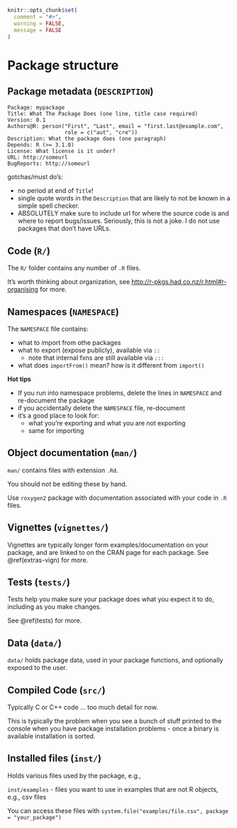 ```r
knitr::opts_chunk$set(
  comment = "#>",
  warning = FALSE,
  message = FALSE
)
```


# Package structure {#package-structure}

## Package metadata (`DESCRIPTION`)

```
Package: mypackage
Title: What The Package Does (one line, title case required)
Version: 0.1
Authors@R: person("First", "Last", email = "first.last@example.com",
                  role = c("aut", "cre"))
Description: What the package does (one paragraph)
Depends: R (>= 3.1.0)
License: What license is it under?
URL: http://someurl
BugReports: http://someurl
```

gotchas/must do's: 

* no period at end of `Title`!
* single quote words in the `Description` that are likely to not be
known in a simple spell checker.
* ABSOLUTELY make sure to include url for where the source code is and where to report bugs/issues. Seriously, this is not a joke. I do not use packages that don't have URLs.

## Code (`R/`)

The `R/` folder contains any number of `.R` files. 

It's worth thinking about organization, see <http://r-pkgs.had.co.nz/r.html#r-organising> for more.

## Namespaces (`NAMESPACE`)

The `NAMESPACE` file contains:

* what to import from othe packages
* what to export (expose publicly), available via `::` 
    * note that internal fxns are still available via `:::`
* what does `importFrom()` mean? how is it different from `import()`

__Hot tips__

* If you run into namespace problems, delete the lines in `NAMESPACE` and re-document the package
* if you accidentally delete the `NAMESPACE` file, re-document
* it's a good place to look for: 
    * what you're exporting and what you are not exporting
    * same for importing


## Object documentation (`man/`)


`man/` contains files with extension `.Rd`. 

You should not be editing these by hand. 

Use `roxygen2` package with documentation associated with your code in `.R` files.


## Vignettes (`vignettes/`)

Vignettes are typically longer form examples/documentation on your package, and are linked to on the CRAN page for each package. See \@ref(extras-vign) for more.


## Tests (`tests/`)

Tests help you make sure your package does what you expect it to do, including as you make changes. 

See \@ref(tests) for more.

## Data (`data/`)

`data/` holds package data, used in your package functions, and optionally exposed to the user.

## Compiled Code (`src/`)

Typically C or C++ code ... too much detail for now.

This is typically the problem when you see a bunch of stuff printed to the console when you have package installation problems - once a binary is available installation is sorted.

## Installed files (`inst/`)

Holds various files used by the package, e.g., 

`inst/examples` - files you want to use in examples that are not R objects, e.g., csv files

You can access these files with `system.file("examples/file.csv", package = "your_package")`
